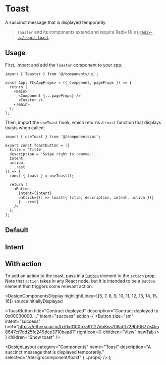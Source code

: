 

# Toast

A succinct message that is displayed temporarily.

> `Toaster` and its components extend and require Radix UI's [`@radix-ui/react-toast`](https://www.radix-ui.com/docs/primitives/components/toast).

## Usage

First, import and add the `Toaster` component to your app.

```tsx fileName="pages/_app.tsx" language="tsx" highlightLines={[1, 7]}
import { Toaster } from '@/components/ui';

const App: FC<AppProps> = ({ Component, pageProps }) => {
  return (
    <main>
      <Component {...pageProps} />
      <Toaster />
    </main>
  );
};
```

Then, import the `useToast` hook, which returns a `toast` function that displays toasts when called:

```tsx language="tsx" highlightLines={[1, 10, 15]}
import { useToast } from '@/components/ui';

export const ToastButton = ({
  title = 'Title',
  description = 'Swipe right to remove.',
  intent,
  action,
  ...rest
}) => {
  const { toast } = useToast();

  return (
    <Button
      intent={intent}
      onClick={() => toast({ title, description, intent, action })}
      {...rest}
    />
  );
};
```

## Default

<DesignComponentsDisplay>
  <ToastButton title="Title" description="Swipe right to remove." children="Show toast" />
</DesignComponentsDisplay>

## Intent

<DesignComponentsDisplay className="grid-flow-col grid-rows-3 md:grid-rows-1">
  <ToastButton intent="none" children="None" />
  <ToastButton intent="primary" children="Primary" />
  <ToastButton intent="fail" children="Fail" />
  <ToastButton intent="success" children="Success" />
  <ToastButton intent="warning" children="Warning" />
</DesignComponentsDisplay>

## With action

To add an action to the toast, pass in a [`Button`](/design/component/button) element to the `action` prop. Note that `action` takes in any React node, but it is intended to be a `Button` element that triggers some relevant action.

<DesignComponentsDisplay
  highlightLines={[6, 7, 8, 9, 10, 11, 12, 13, 14, 15, 16]}
  sourceInitiallyDisplayed
>
  <ToastButton
    title="Contract deployed"
    description="Contract deployed to 0x00000000…."
    intent="success"
    action={
      <Button
        size="sm"
        intent="success"
        href="https://etherscan.io/tx/0x0100b7a91f27db8ea706a0f729bf0677e45a8647cf7dd25fc249dce3710bea81"
        rightIcon={<ExternalLink />}
        children="View"
        newTab
      />
    }
    children="Show toast"
  />
</DesignComponentsDisplay>

  <DesignLayout
    category="Components"
    name="Toast"
    description="A succinct message that is displayed temporarily."
    selected="/design/component/toast"
    {...props}
  />
);
